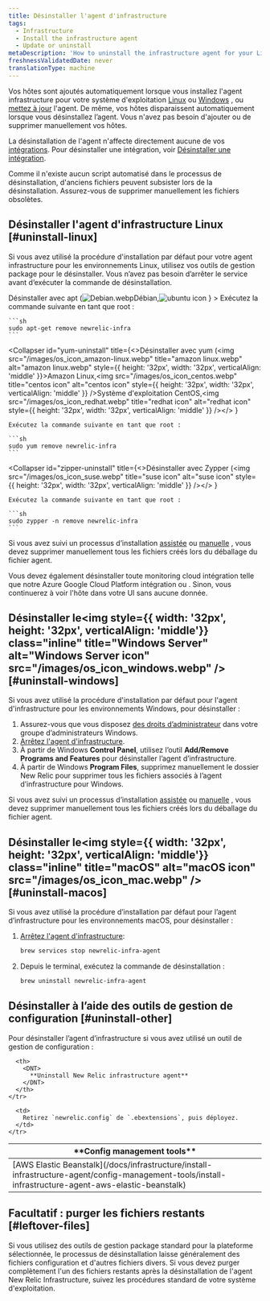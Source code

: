 ```yaml
---
title: Désinstaller l'agent d'infrastructure
tags:
  - Infrastructure
  - Install the infrastructure agent
  - Update or uninstall
metaDescription: 'How to uninstall the infrastructure agent for your Linux or Windows operating system, as well as any infrastructure integrations.'
freshnessValidatedDate: never
translationType: machine
---
```


Vos hôtes sont ajoutés automatiquement lorsque vous installez l&apos;agent infrastructure pour votre système d&apos;exploitation [Linux](/docs/infrastructure/new-relic-infrastructure/installation/install-infrastructure-linux) ou [Windows](/docs/infrastructure/new-relic-infrastructure/installation/install-infrastructure-windows-server) , ou [mettez à jour](/docs/infrastructure/new-relic-infrastructure/installation/update-infrastructure-agent) l&apos;agent. De même, vos hôtes disparaissent automatiquement lorsque vous désinstallez l’agent. Vous n&apos;avez pas besoin d&apos;ajouter ou de supprimer manuellement vos hôtes.

La désinstallation de l&apos;agent n&apos;affecte directement aucune de vos [intégrations](/docs/infrastructure/infrastructure-integrations/getting-started/connect-aws-integrations-infrastructure). Pour désinstaller une intégration, voir [Désinstaller une intégration](/docs/infrastructure/install-configure-infrastructure/update-or-uninstall/uninstall-integrations).

<Callout variant="important">
  Comme il n&apos;existe aucun script automatisé dans le processus de désinstallation, d&apos;anciens fichiers peuvent subsister lors de la désinstallation. Assurez-vous de supprimer manuellement les fichiers obsolètes.
</Callout>

## Désinstaller l&apos;agent d&apos;infrastructure Linux [#uninstall-linux]

Si vous avez utilisé la procédure d&apos;installation par défaut pour votre agent infrastructure pour les environnements Linux, utilisez vos outils de gestion package pour le désinstaller. Vous n’avez pas besoin d’arrêter le service avant d’exécuter la commande de désinstallation.

<CollapserGroup>
  <Collapser
    id="apt-uninstall"
    title={<>Désinstaller avec apt (<img src="/images/os_icon_debian.webp" title="Debian icon" alt="Debian.webp" style={{ height: '32px', width: '32px', verticalAlign: 'middle' }}>Débian,<img src="/images/os_icon_ubuntu.webp" title="ubuntu icon" alt="ubuntu icon" style={{ height: '32px', width: '32px', verticalAlign: 'middle' }} /></img></>
    }
  >
    Exécutez la commande suivante en tant que root :

    ```sh
    sudo apt-get remove newrelic-infra
    ```
  </Collapser>

  <Collapser
    id="yum-uninstall"
    title={<>Désinstaller avec yum (<img src="/images/os_icon_amazon-linux.webp" title="amazon linux.webp" alt="amazon linux.webp" style={{ height: '32px', width: '32px', verticalAlign: 'middle' }}>Amazon Linux,<img src="/images/os_icon_centos.webp" title="centos icon" alt="centos icon" style={{ height: '32px', width: '32px', verticalAlign: 'middle' }} />Système d'exploitation CentOS,<img src="/images/os_icon_redhat.webp" title="redhat icon" alt="redhat icon" style={{ height: '32px', width: '32px', verticalAlign: 'middle' }} /></img></>
    }
  >
    Exécutez la commande suivante en tant que root :

    ```sh
    sudo yum remove newrelic-infra
    ```
  </Collapser>

  <Collapser
    id="zipper-uninstall"
    title={<>Désinstaller avec Zypper (<img src="/images/os_icon_suse.webp" title="suse icon" alt="suse icon" style={{ height: '32px', width: '32px', verticalAlign: 'middle' }} /></>
    }
  >
    Exécutez la commande suivante en tant que root :

    ```sh
    sudo zypper -n remove newrelic-infra
    ```
  </Collapser>
</CollapserGroup>

Si vous avez suivi un processus d’installation [assistée](/docs/infrastructure/install-configure-infrastructure/linux-installation/assisted-install-infrastructure-linux) ou [manuelle](/docs/infrastructure/install-configure-infrastructure/linux-installation/manual-install-infrastructure-linux) , vous devez supprimer manuellement tous les fichiers créés lors du déballage du fichier agent.

<Callout variant="important">
  Vous devez également désinstaller toute monitoring cloud intégration telle que notre Azure Google Cloud Platform intégration ou . Sinon, vous continuerez à voir l&apos;hôte dans votre UI sans aucune donnée.
</Callout>

## Désinstaller le<img style={{ width: '32px', height: '32px', verticalAlign: 'middle'}} class="inline" title="Windows Server" alt="Windows Server icon" src="/images/os_icon_windows.webp" /> [#uninstall-windows]

Si vous avez utilisé la procédure d&apos;installation par défaut pour l&apos;agent d&apos;infrastructure pour les environnements Windows, pour désinstaller :

1. Assurez-vous que vous disposez [des droits d’administrateur](/docs/infrastructure/new-relic-infrastructure/getting-started/compatibility-requirements-new-relic-infrastructure#permissions) dans votre groupe d’administrateurs Windows.
2. [Arrêtez l&apos;agent d&apos;infrastructure](/docs/infrastructure/new-relic-infrastructure/configuration/start-stop-restart-check-infrastructure-agent-status#windows).
3. À partir de Windows <DNT>**Control Panel**</DNT>, utilisez l’outil <DNT>**Add/Remove Programs and Features**</DNT> pour désinstaller l’agent d’infrastructure.
4. À partir de Windows <DNT>**Program Files**</DNT>, supprimez manuellement le dossier New Relic pour supprimer tous les fichiers associés à l’agent d’infrastructure pour Windows.

Si vous avez suivi un processus d’installation [assistée](/docs/infrastructure/install-configure-infrastructure/windows-installation/assisted-install-infrastructure-windows) ou [manuelle](/docs/infrastructure/install-configure-infrastructure/windows-installation/manual-install-infrastructure-windows) , vous devez supprimer manuellement tous les fichiers créés lors du déballage du fichier agent.

## Désinstaller le<img style={{ width: '32px', height: '32px', verticalAlign: 'middle'}} class="inline" title="macOS" alt="macOS icon" src="/images/os_icon_mac.webp" /> [#uninstall-macos]

Si vous avez utilisé la procédure d’installation par défaut pour l’agent d’infrastructure pour les environnements macOS, pour désinstaller :

1. [Arrêtez l&apos;agent d&apos;infrastructure](/docs/infrastructure/new-relic-infrastructure/configuration/start-stop-restart-check-infrastructure-agent-status#macOS):

   ```sh
   brew services stop newrelic-infra-agent
   ```

2. Depuis le terminal, exécutez la commande de désinstallation :

   ```sh
   brew uninstall newrelic-infra-agent
   ```

## Désinstaller à l’aide des outils de gestion de configuration [#uninstall-other]

Pour désinstaller l’agent d’infrastructure si vous avez utilisé un outil de gestion de configuration :

<table>
  <thead>
    <tr>
      <th style={{ width: "250px" }}>
        <DNT>
          **Config management tools**
        </DNT>
      </th>

      <th>
        <DNT>
          **Uninstall New Relic infrastructure agent**
        </DNT>
      </th>
    </tr>
  </thead>

  <tbody>
    <tr>
      <td>
        [AWS Elastic Beanstalk](/docs/infrastructure/install-infrastructure-agent/config-management-tools/install-infrastructure-agent-aws-elastic-beanstalk)
      </td>

      <td>
        Retirez `newrelic.config` de `.ebextensions`, puis déployez.
      </td>
    </tr>
  </tbody>
</table>

## Facultatif : purger les fichiers restants [#leftover-files]

Si vous utilisez des outils de gestion package standard pour la plateforme sélectionnée, le processus de désinstallation laisse généralement des fichiers configuration et d&apos;autres fichiers divers. Si vous devez purger complètement l&apos;un des fichiers restants après la désinstallation de l&apos;agent New Relic Infrastructure, suivez les procédures standard de votre système d&apos;exploitation.